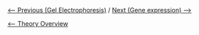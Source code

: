 




[[Gel Electrophoresis|<-- Previous (Gel Electrophoresis)]] / [[Gene expression|Next (Gene expression) -->]]

[[Animal Genetics|<-- Theory Overview]]